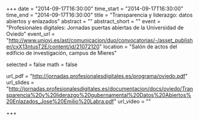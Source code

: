+++
date = "2014-09-17T16:30:00"
time_start = "2014-09-17T16:30:00"
time_end = "2014-09-17T16:30:00"
title = "Transparencia y liderazgo: datos abiertos y enlazados"
abstract = ""
abstract_short = ""
event = "Profesionales digitales: Jornadas puertas abiertas de la Universidad de Oviedo"
event_url = "http://www.uniovi.es/ast/comunicacion/duo/convocatorias/-/asset_publisher/cxX13ntusT2E/content/id/21072120"
location = "Salón de actos del edificio de investigación, campus de Mieres"

selected = false
math = false

url_pdf = "http://jornadas.profesionalesdigitales.es/programa/oviedo.pdf"
url_slides = "http://jornadas.profesionalesdigitales.es/documentacion/docs/oviedo/Transparencia%20y%20liderazgo%20gubernamental%20Datos%20Abiertos%20Enlazados_Jose%20Emilio%20Labra.pdf"
url_video = ""

+++

